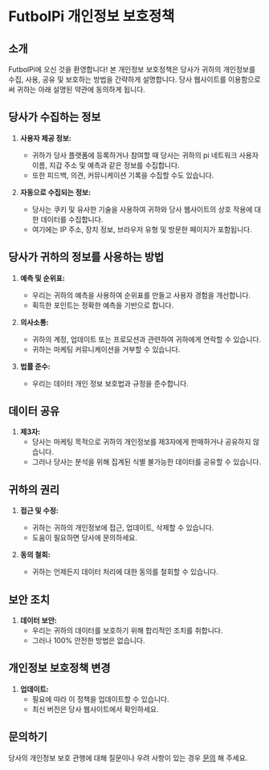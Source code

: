 # FutbolPi 개인정보 보호정책

## 소개

FutbolPi에 오신 것을 환영합니다! 본 개인정보 보호정책은 당사가 귀하의 개인정보를 수집, 사용, 공유 및 보호하는 방법을 간략하게 설명합니다. 당사 웹사이트를 이용함으로써 귀하는 아래 설명된 약관에 동의하게 됩니다.

## 당사가 수집하는 정보

1. **사용자 제공 정보:**

   - 귀하가 당사 플랫폼에 등록하거나 참여할 때 당사는 귀하의 pi 네트워크 사용자 이름, 지갑 주소 및 예측과 같은 정보를 수집합니다.
   - 또한 피드백, 의견, 커뮤니케이션 기록을 수집할 수도 있습니다.

2. **자동으로 수집되는 정보:**
   - 당사는 쿠키 및 유사한 기술을 사용하여 귀하와 당사 웹사이트의 상호 작용에 대한 데이터를 수집합니다.
   - 여기에는 IP 주소, 장치 정보, 브라우저 유형 및 방문한 페이지가 포함됩니다.

## 당사가 귀하의 정보를 사용하는 방법

1. **예측 및 순위표:**

   - 우리는 귀하의 예측을 사용하여 순위표를 만들고 사용자 경험을 개선합니다.
   - 획득한 포인트는 정확한 예측을 기반으로 합니다.

2. **의사소통:**

   - 귀하의 계정, 업데이트 또는 프로모션과 관련하여 귀하에게 연락할 수 있습니다.
   - 귀하는 마케팅 커뮤니케이션을 거부할 수 있습니다.

3. **법률 준수:**
   - 우리는 데이터 개인 정보 보호법과 규정을 준수합니다.

## 데이터 공유

1. **제3자:**
   - 당사는 마케팅 목적으로 귀하의 개인정보를 제3자에게 판매하거나 공유하지 않습니다.
   - 그러나 당사는 분석을 위해 집계된 식별 불가능한 데이터를 공유할 수 있습니다.

## 귀하의 권리

1. **접근 및 수정:**

   - 귀하는 귀하의 개인정보에 접근, 업데이트, 삭제할 수 있습니다.
   - 도움이 필요하면 당사에 문의하세요.

2. **동의 철회:**
   - 귀하는 언제든지 데이터 처리에 대한 동의를 철회할 수 있습니다.

## 보안 조치

1. **데이터 보안:**
   - 우리는 귀하의 데이터를 보호하기 위해 합리적인 조치를 취합니다.
   - 그러나 100% 안전한 방법은 없습니다.

## 개인정보 보호정책 변경

1. **업데이트:**
   - 필요에 따라 이 정책을 업데이트할 수 있습니다.
   - 최신 버전은 당사 웹사이트에서 확인하세요.

## 문의하기

당사의 개인정보 보호 관행에 대해 질문이나 우려 사항이 있는 경우 [문의](/telegram) 해 주세요.
